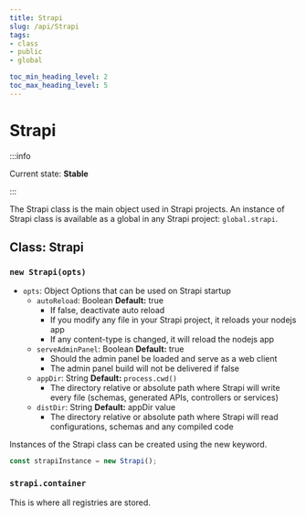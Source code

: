 ```yaml
---
title: Strapi
slug: /api/Strapi
tags:
- class
- public
- global

toc_min_heading_level: 2
toc_max_heading_level: 5
---
```


# Strapi

:::info

Current state: **Stable**

:::

The Strapi class is the main object used in Strapi projects.
An instance of Strapi class is available as a global in any Strapi project: `global.strapi`.

## Class: Strapi

### `new Strapi(opts)`

- `opts`: <Type>Object</Type> Options that can be used on Strapi startup
  - `autoReload`: <Type>Boolean</Type> **Default:** true
    - If false, deactivate auto reload
    - If you modify any file in your Strapi project, it reloads your nodejs app
    - If any content-type is changed, it will reload the nodejs app
  - `serveAdminPanel`: <Type>Boolean</Type> **Default:** true
    - Should the admin panel be loaded and serve as a web client
    - The admin panel build will not be delivered if false
  - `appDir`: <Type>String</Type>  **Default:** `process.cwd()`
    - The directory relative or absolute path where Strapi will write every file (schemas, generated APIs, controllers or services)
  - `distDir`: <Type>String</Type>  **Default:** appDir value
    - The directory relative or absolute path where Strapi will read configurations, schemas and any compiled code

Instances of the Strapi class can be created using the new keyword.

```javascript
const strapiInstance = new Strapi();
```

### `strapi.container`

This is where all registries are stored.
